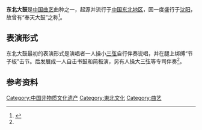 {{中国非物质文化遗产 |
名称 = 东北大鼓 |
图片 =  |
申报地区或单位 = [[辽宁省|辽宁省]][[沈阳市|沈阳市]]、[[锦州市|锦州市]]、[[瓦房店市|瓦房店市]]、[[岫岩满族自治县|岫岩满族自治县]]<br />[[黑龙江省|黑龙江省]]、[[五常市|五常市]]<br />[[吉林省|吉林省]][[榆树市|榆树市]]|
序号 = 242 |
编号项目 = Ⅴ—6 |
分类 = 曲艺 |
|登录时间 = 2006年<br>2008年
|省区市1 = 辽宁
|省区市2 = 黑龙江
|省区市3 = 吉林
}}
'''东北大鼓'''是[[中国曲艺|中国曲艺]]曲种之一，起源并流行于[[中国东北地区|中国东北地区]]，因一度盛行于[[沈阳|沈阳]]，故曾有“奉天大鼓”之称<ref name="人大">{{Cite web |url=http://www.npc.gov.cn/huiyi/lfzt/fwzwhycbhf/2008-12/01/content_1460370.htm |title=东北大鼓 |accessdate=2013-12-23 |work=中国人大网 |publisher= |date= |archive-url=https://web.archive.org/web/20131224111852/http://www.npc.gov.cn/huiyi/lfzt/fwzwhycbhf/2008-12/01/content_1460370.htm |archive-date=2013-12-24 |dead-url=yes }}</ref>。

==表演形式==
东北大鼓最初的表演形式是演唱者一人操小[[三弦|三弦]]自行伴奏说唱，并在腿上绑缚“节子板”击节。后发展成一人自击书鼓和简板演，另有人操大三弦等专司伴奏<ref name="人大"></ref>。

==参考资料==
{{reflist}}
{{辽宁国家级非物质文化遗产}}
{{黑龙江国家级非物质文化遗产}}
{{吉林国家级非物质文化遗产}}
[[Category:中国非物质文化遗产|Category:中国非物质文化遗产]]
[[Category:東北文化|Category:東北文化]]
[[Category:曲艺|Category:曲艺]]